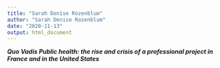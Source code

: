 ```yaml
---
title: "Sarah Denise Rozenblum"
author: "Sarah Denise Rozenblum"
date: "2020-11-13"
output: html_document
---
```


***Quo Vadis Public health: the rise and crisis of a professional project in France and in the United States***
